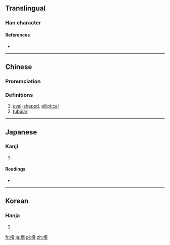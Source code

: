 {{also|橢}}
==Translingual==

===Han character===
{{Han char|rn=75|rad=木|as=09|sn=13|four=|canj=DKMB|ids=⿰木⿱左月}}

====References====
* {{Han ref|kx=0539.150|dkj=15133|dj=0927.010|hdz=21246.020|uh=6955|ud=26965}}

----

==Chinese==
{{zh-forms}}

===Pronunciation===
{{zh-pron
|m=tuǒ
|c=to5
|mc=
|oc=
|ma=
|cat=a
}}

===Definitions===
# [[oval]]-[[shape]]d, [[elliptical]]
# [[tubular]]

----

==Japanese==

===Kanji===
{{ja-kanji|grade=|rs=木09}}

# {{defn|lang=ja|sort=木09}}

====Readings====
* {{ja-readings|goon=[[た]] (ta)|kanon=[[た]] (ta)|kanyoon=[[だ]] (da)|kun=[[ぬく]] (nuku)}}

----

==Korean==

===Hanja===
{{ko-hanja|hangeul=타|eumhun=|rv=ta|mr=t'a|y=tha}}

# {{defn|lang=ko|sort=木09}}

[[fr:楕]]
[[ja:楕]]
[[pl:楕]]
[[zh:楕]]